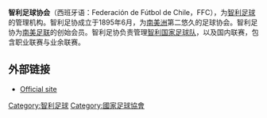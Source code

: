 '''智利足球协会'''（西班牙语：Federación de Fútbol de Chile，FFC），为[[智利|智利]][[足球|足球]]的管理机构。智利足协成立于1895年6月，为[[南美洲|南美洲]]第二悠久的足球协会。智利足协为[[南美足联|南美足联]]的创始会员。智利足协负责管理[[智利国家足球队|智利国家足球队]]，以及国内联赛，包含职业联赛与业余联赛。

==外部链接==
*[http://www.anfp.cl/ Official site] {{Wayback|url=http://www.anfp.cl/ |date=20100718105720 }}

{{南美足联成员}}
[[Category:智利足球|Category:智利足球]]
[[Category:國家足球協會|Category:國家足球協會]]